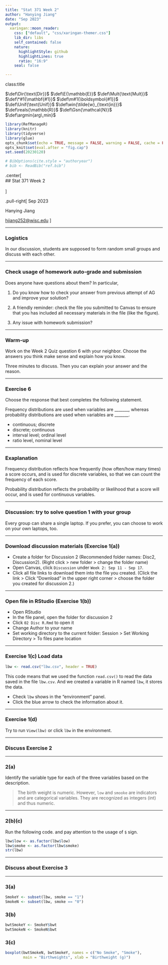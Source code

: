 ```yaml
---
title: "Stat 371 Week 2"
author: "Hanying Jiang"
date: "Sep 2023"
output:
  xaringan::moon_reader:
    css: ["default", "css/xaringan-themer.css"]
    lib_dir: libs
    self_contained: false
    nature:
      highlightStyle: github
      highlightLines: true
      ratio: "16:9"
    seal: false

---
```


class:title


$\def\Dir{\text{Dir}}$
$\def\E{\mathbb{E}}$
$\def\Mult{\text{Mult}}$
$\def\*#1{\mathbf{#1}}$
$\def\m#1{\boldsymbol{#1}}$
$\def\Unif{\text{Unif}}$
$\def\win{\tilde{w}_{\text{in}}}$
$\def\reals{\mathbb{R}}$
$\def\Gsn{\mathcal{N}}$
$\def\argmin{arg\,min}$
$\newcommand{\wout}{\tilde w_{\text{out}}}$
$\newcommand{\vec}{\textit}$

```r
library(RefManageR)
library(knitr)
library(tidyverse)
library(glue)
opts_chunk$set(echo = TRUE, message = FALSE, warning = FALSE, cache = FALSE, dpi = 200, fig.align = "center", fig.width = 6, fig.height = 3, eval = TRUE)
opts_knit$set(eval.after = "fig.cap")
set.seed(20230120)

# BibOptions(cite.style = "authoryear")
# bib <- ReadBib("ref.bib")
```


.center[
<br/>
## Stat 371 Week 2
<br/>
<br/>
]


.pull-right[
Sep 2023

Hanying Jiang


[hjiang252@wisc.edu](hjiang252@wisc.edu)
]

---

### Logistics

In our discussion, students are supposed to form random small groups and discuss with each other.



---

### Check usage of homework auto-grade and submission

Does anyone have questions about them? In particular,

1. Do you know how to check your answer from previous attempt of AG and improve your solution? 

2. A friendly reminder: check the file you submitted to Canvas to ensure that you has included all necessary materials in the file (like the figure).

3. Any issue with homework submission?

---

### Warm-up


Work on the Week 2 Quiz question 6 with your neighbor. Choose the answers you think make sense and explain how you know. 

Three minutes to discuss. Then you can explain your answer and the reason.

---

### Exercise 6

Choose the response that best completes the following statement.

Frequency distributions are used when variables are _______, whereas probability distributions are used when variables are _______.

* continuous; discrete
* discrete; continuous
* interval level; ordinal level
* ratio level, nominal level

---

### Exaplanation

Frequency distribution reflects how frequently (how often/how many times) a score occurs, and is used for discrete variables, so that we can count the frequency of each score.

Probability distribution reflects the probability or likelihood that a score will occur, and is used for continuous variables.

---

### Discussion: try to solve question 1 with your group

Every group can share a single laptop. If you prefer, you can choose to work on your own laptops, too.

---

### Download discussion materials (Exercise 1(a))

* Create a folder for Discussion 2 (Recommended folder names: Disc2, Discussion2). (Right click > new folder > change the folder name)
* Open Canvas, click `Discussion` under `Week 2: Sep 11 - Sep 17`.
* Click all file links to download them into the file you created. (Click the link > Click "Download" in the upper right corner > choose the folder you created for discussion 2.)


---

### Open file in RStudio (Exercise 1(b))

* Open RStudio
* In the file panel, open the folder for discussion 2
* Click `02 Disc R.Rmd` to open it
* Change Author to your name
* Set working directory to the current folder: Session > Set Working Directory > To files pane location

---

### Exercise 1(c) Load data

```r
lbw <- read.csv("lbw.csv", header = TRUE)
```

This code means that we used the function `read.csv()` to read the data saved in the file `lbw.csv`. And we created a variable in R named `lbw`, it stores the data.

* Check `lbw` shows in the "environment" panel.
* Click the blue arrow to check the information about it.

---

### Exercise 1(d)

Try to run `View(lbw)` or click `lbw` in the environment.

---

### Discuss Exercise 2

---


### 2(a)

Identify the variable type for each of the three variables based on the description.

> The birth weight is numeric. However, `low` and `smooke` are indicators and are categorical variables. They are recognized as integers (int) and thus numeric.

---

### 2(b)(c)

Run the following code. and pay attention to the usage of `$` sign.


```r
lbw$low <- as.factor(lbw$low)
lbw$smoke <- as.factor(lbw$smoke)
str(lbw)
```

---

### Discuss about Exercise 3

---

### 3(a)

```r
SmokeY <- subset(lbw, smoke == "1")
SmokeN <- subset(lbw, smoke == "0")
```


### 3(b)

```r
bwtSmokeY <- SmokeY$bwt
bwtSmokeN <- SmokeN$bwt
```

### 3(c)

```r
boxplot(bwtSmokeN, bwtSmokeY, names = c("No Smoke", "Smoke"),
        main = "Birthweights", xlab = "Birthweight (g)")
```


```r

```










